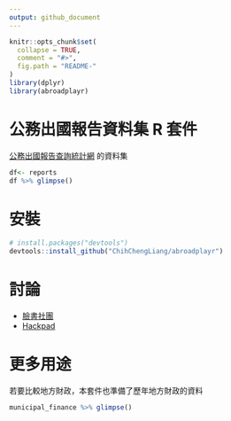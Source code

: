 ```yaml
---
output: github_document
---
```


<!-- README.md is generated from README.Rmd. Please edit that file -->

```r
knitr::opts_chunk$set(
  collapse = TRUE,
  comment = "#>",
  fig.path = "README-"
)
library(dplyr)
library(abroadplayr)
```

# 公務出國報告資料集 R 套件

[公務出國報告查詢統計網](http://catding.twbbs.org/report/index.php) 的資料集


```r
df<- reports
df %>% glimpse()
```

# 安裝

```r
# install.packages("devtools")
devtools::install_github("ChihChengLiang/abroadplayr")
```

# 討論

- [臉書社團](https://www.facebook.com/groups/1125748634116081/)
- [Hackpad](https://g0v.hackpad.com/E0G6gZDQ2ZZ)

# 更多用途


若要比較地方財政，本套件也準備了歷年地方財政的資料

```r
municipal_finance %>% glimpse()
```

